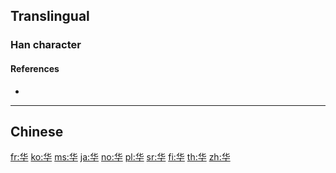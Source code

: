 {{character info/new}}
{{also|華}}
==Translingual==

===Han character===
{{Han char|rn=24|rad=十|as=04|sn=6|four=|canj=OPJ|ids=⿱化十}}

====References====
* {{Han ref|kx=0156.221|hdz=10060.170|uh=534E}}

----

==Chinese==
{{zh-see|華}}

[[fr:华]]
[[ko:华]]
[[ms:华]]
[[ja:华]]
[[no:华]]
[[pl:华]]
[[sr:华]]
[[fi:华]]
[[th:华]]
[[zh:华]]